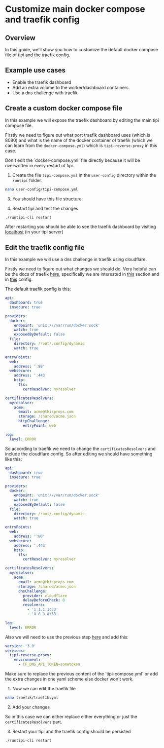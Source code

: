 
# Customize main docker compose and traefik config

## Overview

In this guide, we'll show you how to customize the default docker compose file of tipi and the traefik config.

## Example use cases

- Enable the traefik dashboard
- Add an extra volume to the worker/dashboard containers
- Use a dns challenge with traefik

## Create a custom docker compose file

In this example we will expose the traefik dashboard by editing the main tipi compose file.

Firstly we need to figure out what port traefik dashboard uses (which is 8080) and what is the name of the docker container of traefik (which we can learn from the `docker-compose.yml`) which is `tipi-reverse-proxy` in this case.

<Callout>
  Don't edit the `docker-compose.yml` file directly because it will be overwritten in every restart
  of tipi.
</Callout>

1. Create the file `tipi-compose.yml` in the `user-config` directory within the `runtipi` folder.

```bash
nano user-config/tipi-compose.yml
```

3. You should have this file structure:

<FileTree>
  <FileTree.Folder name="runtipi" defaultOpen>
    <FileTree.Folder name="user-config" defaultOpen>
      <FileTree.File name="tipi-compose.yml" />
    </FileTree.Folder>
  </FileTree.Folder>
</FileTree>

4. Restart tipi and test the changes

```bash
./runtipi-cli restart
```

After restarting you should be able to see the traefik dashboard by visiting [localhost](http://127.0.0.1:8080) (in your tipi server)

## Edit the traefik config file

In this example we will use a dns challenge in traefik using cloudflare.

Firstly we need to figure out what changes we should do. Very helpful can be the docs of traefik [here](https://doc.traefik.io/traefik/),
specifically we are interested in [this](https://doc.traefik.io/traefik/https/acme/#dnschallenge) section and in [this](https://go-acme.github.io/lego/dns/cloudflare/) config.

The default traefik config is this:

```yaml
api:
  dashboard: true
  insecure: true

providers:
  docker:
    endpoint: 'unix:///var/run/docker.sock'
    watch: true
    exposedByDefault: false
  file:
    directory: /root/.config/dynamic
    watch: true

entryPoints:
  web:
    address: ':80'
  websecure:
    address: ':443'
    http:
      tls:
        certResolver: myresolver

certificatesResolvers:
  myresolver:
    acme:
      email: acme@thisprops.com
      storage: /shared/acme.json
      httpChallenge:
        entryPoint: web

log:
  level: ERROR
```

So according to traefik we need to change the `certificatesResolvers` and include the cloudflare config. So after editing we should have something like this:

```yaml
api:
  dashboard: true
  insecure: true

providers:
  docker:
    endpoint: 'unix:///var/run/docker.sock'
    watch: true
    exposedByDefault: false
  file:
    directory: /root/.config/dynamic
    watch: true

entryPoints:
  web:
    address: ':80'
  websecure:
    address: ':443'
    http:
      tls:
        certResolver: myresolver

certificatesResolvers:
  myresolver:
    acme:
      email: acme@thisprops.com
      storage: /shared/acme.json
      dnsChallenge:
        provider: cloudflare
        delayBeforeCheck: 0
        resolvers:
          - '1.1.1.1:53'
          - '8.8.8.8:53'

log:
  level: ERROR
```

Also we will need to use the previous step [here](#create-a-custom-docker-compose-file) and add this:

```yaml
version: '3.9'
services:
  tipi-reverse-proxy:
    environment:
      - CF_DNS_API_TOKEN=sometoken
```

<Callout>
  Make sure to replace the previous content of the `tipi-compose.yml` or add the extra changes in
  one yaml scheme else docker won't work.
</Callout>

1. Now we can edit the traefik file

```bash
nano traefik/traefik.yml
```

2. Add your changes

So in this case we can either replace either everything or just the `certificatesResolvers` part.

3. Restart your tipi and the traefik config should be persisted

```bash
./runtipi-cli restart
```

